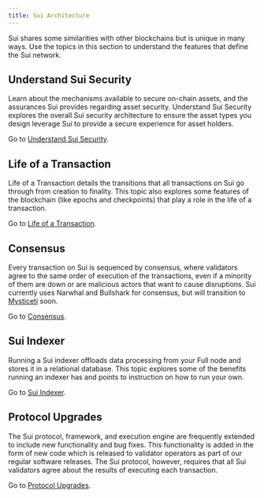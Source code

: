 ```yaml
---
title: Sui Architecture
---
```


Sui shares some similarities with other blockchains but is unique in many ways. Use the topics in this section to understand the features that define the Sui network.

## Understand Sui Security

Learn about the mechanisms available to secure on-chain assets, and the assurances Sui provides regarding asset security. Understand Sui Security explores the overall Sui security architecture to ensure the asset types you design leverage Sui to provide a secure experience for asset holders.

Go to [Understand Sui Security](./sui-architecture/sui-security.mdx).

## Life of a Transaction

Life of a Transaction details the transitions that all transactions on Sui go through from creation to finality. This topic also explores some features of the blockchain (like epochs and checkpoints) that play a role in the life of a transaction.

Go to [Life of a Transaction](./sui-architecture/transaction-lifecycle.mdx).

## Consensus

Every transaction on Sui is sequenced by consensus, where validators agree to the same order of execution of the transactions, even if a minority of them are down or are malicious actors that want to cause disruptions.
Sui currently uses Narwhal and Bullshark for consensus, but will transition to [Mysticeti](https://arxiv.org/pdf/2310.14821) soon.

Go to [Consensus](./sui-architecture/consensus.mdx).

## Sui Indexer

Running a Sui indexer offloads data processing from your Full node and stores it in a relational database. This topic explores some of the benefits running an indexer has and points to instruction on how to run your own. 

Go to [Sui Indexer](./sui-architecture/indexer-functions.mdx).

## Protocol Upgrades

The Sui protocol, framework, and execution engine are frequently extended to include new functionality and bug fixes. This functionality is added in the form of new code which is released to validator operators as part of our regular software releases. The Sui protocol, however, requires that all Sui validators agree about the results of executing each transaction.

Go to [Protocol Upgrades](./sui-architecture/protocol-upgrades.mdx).

